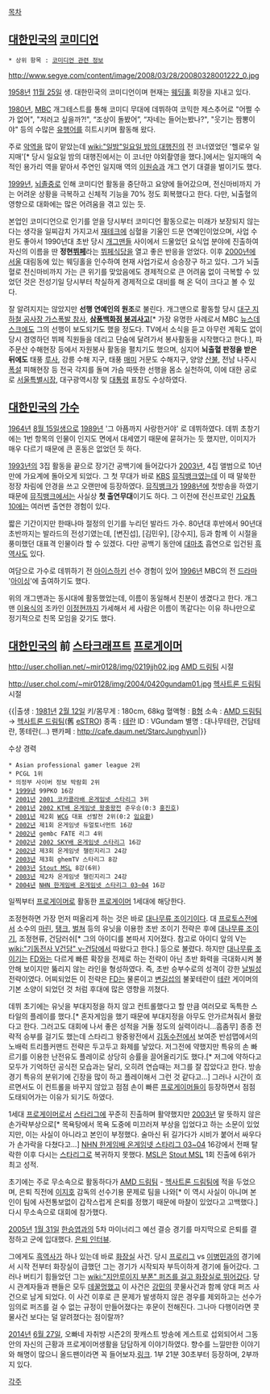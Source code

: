 [[목차]] 
== [[대한민국]]의 [[코미디언]] == 
 * 상위 항목 : [[코미디언 관련 정보]]
http://www.segye.com/content/image/2008/03/28/20080328001222_0.jpg

[[1958년]] [[11월 25일]] 생. 대한민국의 코미디언이며 현재는 [[결혼식장|웨딩홀]] 회장을 지내고 있다.

[[1980년]], [[문화방송|MBC]] 개그테스트를 통해 코미디 무대에 데뷔하여 코믹한 제스추어로 "어쩔 수가 없어", "저러고 싶을까?!", “조상이 돌봤어”, “자네는 들어는봤나?", "웃기는 짬뽕이야" 등의 수많은 [[유행어]]를 히트시키며 활동해 왔다.

주로 [[악역#s-2|악역]]을 많이 맡았는데 [[wiki:"일밤"일요일 밤의 대행진]]의 전 코너였었던 '헬로우 일지매'[* 당시 일요일 밤의 대행진에서는 이 코너만 야외촬영을 했다.]에서는 일지매의 숙적인 용가리 역을 맡아서 주연인 일지매 역의 [[이원승]]과 개그 연기 대결을 벌이기도 했다. 

[[1999년]], [[뇌출혈|뇌졸중]]로 인해 코미디언 활동을 중단하고 요양에 들어갔으며, 전신마비까지 가는 어려운 상황을 극복하고 신체적 기능을 70% 정도 회복했다고 한다. 다만, 뇌출혈의 영향으로 대화에는 많은 어려움을 겪고 있는 듯.

본업인 코미디언으로 인기를 얻을 당시부터 코미디언 활동으로는 미래가 보장되지 않는다는 생각을 일찌감치 가지고서 [[재테크]]에 심혈을 기울인 드문 연예인이었으며, 사업 수완도 좋아서 1990년대 초반 당시 [[개그맨#s-1|개그맨]]들 사이에서 드물었던 요식업 분야에 진출하여 자신의 이름을 딴 '''정현[[뷔페]]'''라는 [[뷔페]]식당을 열고 좋은 반응을 얻었다. 이후 [[2000년]]에 [[서울특별시|서울]] 대림동에 있는 웨딩홀을 인수하여 현재 사업가로서 승승장구 하고 있다. 그가 뇌출혈로 전신마비까지 가는 큰 위기를 맞았음에도 경제적으로 큰 어려움 없이 극복할 수 있었던 것은 전성기일 당시부터 착실하게 경제적으로 대비를 해 온 덕이 크다고 볼 수 있다. 

잘 알려지지는 않았지만 '''선행 연예인의 원조'''로 불린다. 개그맨으로 활동할 당시 [[대구 지하철 공사장 가스폭발 참사]], '''[[삼풍백화점 붕괴사고]]'''[* 가장 유명한 사례로서 MBC [[뉴스데스크]]에도 그의 선행이 보도되기도 했을 정도다. TV에서 소식을 듣고 아무런 계획도 없이 당시 경영하던 뷔페 직원들을 데리고 단숨에 달려가서 봉사활동을 시작했다고 한다.], 파주문산 수해현장 등에서 자원봉사 활동을 펼치기도 했으며, 심지어 '''뇌출혈 판정을 받은 뒤에도''' 태풍 [[루사]], 강릉 수해 지구, 태풍 [[매미]] 거문도 수해지구, 양양 [[산불]], 전남 나주시 [[폭설]] 피해현장 등 전국 각지를 돌며 가슴 따뜻한 선행을 몸소 실천하여, 이에 대한 공로로 [[서울특별시장]], 대구광역시장 및 [[대통령]] 표창도 수상하였다.

== [[대한민국]]의 [[가수]] == 
[[1964년]] [[8월 15일]]생으로 [[1989년]] '그 아픔까지 사랑한거야' 로 데뷔하였다. 데뷔 초창기에는 1번 항목의 인물이 인지도 면에서 대세였기 때문에 묻혀가는 듯 했지만, 이미지가 매우 다르기 때문에 큰 혼동은 없었던 듯 하다. 

[[1993년]]의 3집 활동을 끝으로 장기간 공백기에 들어갔다가 [[2003년]], 4집 앨범으로 10년만에 가요계에 돌아오게 되었다. 그 첫 무대가 바로 [[한국방송공사|KBS]] [[뮤직뱅크]]였는데 이 때 말쑥한 정장 차림에 안경을 쓰고 오랜만에 등장하였다. [[뮤직뱅크]]가 [[1998년]]에 첫방송을 하였기 때문에 [[뮤직뱅크]]에서는 사실상 '''첫 출연무대'''이기도 하다. 그 이전에 전신프로인 [[가요톱10]]에는 여러번 출연한 경험이 있다.

짧은 기간이지만 한때나마 절정의 인기를 누리던 발라드 가수. 80년대 후반에서 90년대 초반까지는 발라드의 전성기였는데, [변진섭], [김민우], [강수지], 등과 함께 이 시절을 풍미했던 대표격 인물이라 할 수 있겠다. 다만 공백기 동안에 [[대마초]] 흡연으로 입건된 [[흑역사]]도 있다.

여담으로 가수로 데뷔하기 전 [[아이스하키]] 선수 경험이 있어 [[1996년]] MBC의 전 [[드라마#s-2|드라마]] '[[아이싱]]'에 출여하기도 했다.
 
위의 개그맨과는 동시대에 활동했었는데, 이름이 동일해서 친분이 생겼다고 한다. 개그맨 [[이용식]]의 조카인 [[이정현]]까지 가세해서 세 사람은 이름이 똑같다는 이유 하나만으로 정기적으로 친목 모임을 갖기도 했다.

== [[대한민국]]의 前 [[스타크래프트]] [[프로게이머]] ==

http://user.chollian.net/~mir0128/img/0219jjh02.jpg
[[AMD 드림팀]] 시절

http://user.chol.com/~mir0128/img/2004/0420gundam01.jpg
[[헥사트론 드림팀]] 시절

{{|출생 : [[1981년]] [[2월 12일]]
키/몸무게 : 180cm, 68kg
혈액형 : [[B형]]
소속 : [[AMD 드림팀]] → [[헥사트론 드림팀]](舊 [[eSTRO]])
종족 : [[테란]]
ID : VGundam
별명 : 대나무테란, 건담테란, 똥테란(...)
팬카페 : http://cafe.daum.net/StarcJunghyun|}}

수상 경력
 * Asian professional gamer league 2위
 * PCGL 1위
 * 의정부 사이버 정보 박람회 2위
 * [[1999년]] 99PKO 16강
 * [[2001년]] [[2001 코카콜라배 온게임넷 스타리그]] 3위
 * [[2001년]] [[2002 KT배 온게임넷 왕중왕전]] 준우승(0:3 [[홍진호]])
 * [[2001년]] 제2회 [[WCG]] 대표 선발전 2위(0:2 [[임요환]])
 * [[2002년]] 제1회 온게임넷 듀얼토너먼트 16강
 * [[2002년]] gembc FATE 리그 4위
 * [[2002년]] [[2002 SKY배 온게임넷 스타리그]] 16강
 * [[2002년]] 제3회 온게임넷 챌린지리그 24강
 * [[2003년]] 제3회 ghemTV 스타리그 8강
 * [[2003년]] [[Stout MSL]] 8강(6위)
 * [[2003년]] 제2차 온게임넷 챌린지리그 24강
 * [[2004년]] [[NHN 한게임배 온게임넷 스타리그 03~04]] 16강

일찍부터 [[프로게이머]]로 활동한 [[프로게이머]] 1세대에 해당한다.

조정현하면 가장 먼저 떠올리게 하는 것은 바로 [[대나무류 조이기]]이다. 대 [[프로토스]]전에서 소수의 [[마린]], [[탱크]], [[벌쳐]] 등의 유닛을 이용한 초반 조이기 전략은 후에 [[대나무류 조이기]], 조정현류, 건담러쉬[* 그의 아이디를 본따서 지어졌다. 참고로 아이디 앞의 V는 [[wiki:"기동전사 V건담" ν-건담]]에서 따왔다고 한다.] 등으로 불렸다. 하지만 [[대나무류 조이기]]는 [[FD]]와는 다르게 빠른 확장을 전제로 하는 전략이 아닌 초반 화력을 극대화시켜 불안해 보이지만 뚫리지 않는 라인을 형성하였다. 즉, 초반 승부수로의 성격이 강한 [[날빌]]성 전략이였다. 어찌되었든 이 전략은 [[FD]]는 물론이고 [[변길섭]]의 불꽃테란이 [[테란]] 게이머의 기본 소양이 되었던 것 처럼 후대에 많은 영향을 끼쳤다.

데뷔 초기에는 유닛을 부대지정을 하지 않고 컨트롤했다고 할 만큼 여러모로 독특한 스타일의 플레이를 했다.[* 혼자게임을 했기 때문에 부대지정을 아무도 안가르쳐줘서 몰랐다고 한다. 그러고도 대회에 나서 좋은 성적을 거둘 정도의 실력이라니...흠좀무] 종종 전략적 승부를 걸기도 했는데 스타리그 왕중왕전에서 [[김동수]]전에서 보여준 반섬맵에서의 노배럭 트리플커맨드 전략은 두고두고 화제를 낳았다. 저그전에 약했지만 특유의 손 빠르기를 이용한 난전유도 플레이로 상당히 승률을 끌어올리기도 했다.[* 저그에 약하다고 모두가 기억하던 공식전 모습과는 달리, 오히려 연습때는 저그를 잘 잡았다고 한다. 방송경기 특유의 분위기에 긴장을 많이 하고 플레이해서 그런 것 같다고...] 그러나 시간이 흐르면서도 이 컨트롤을 바꾸지 않았고 점점 손이 빠른 [[프로게이머]]들이 등장하면서 점점 도태되어가는 이유가 되기도 하였다.

1세대 [[프로게이머]]로서 [[스타리그]]에 꾸준히 진출하며 활약했지만 [[2003년]] 말 뜻하지 않은 손가락부상으로[* 목욕탕에서 목욕 도중에 미끄러져 부상을 입었다고 하는 소문이 있었지만, 이는 사실이 아니라고 본인이 부정했다. 술마신 뒤 길가다가 시비가 붙어서 싸우다가 손가락을 다쳤다고...] [[NHN 한게임배 온게임넷 스타리그 03~04]] 16강에서 전패 탈락한 이후 다시는 [[스타리그]]로 복귀하지 못했다. [[MSL]]은 [[Stout MSL]] 1회 진출에 6위가 최고 성적.

초기에는 주로 무소속으로 활동하다가 [[AMD 드림팀]] - [[헥사트론 드림팀]]에 적을 두었으며, 은퇴 직전에 [[이지호]] 감독의 선수기용 문제로 팀을 나와[* 이 역시 사실이 아니며 본인이 팀에 사전통보없이 갑작스럽게 은퇴를 정했기 때문에 마찰이 있었다고 고백했다.] 다시 무소속으로 대회에 참가했다.

[[2005년]] [[1월 31일]] [[한승엽]]과의 5차 마이너리그 예선 결승 경기를 마지막으로 은퇴를 결정하고 군에 입대했다. [http://gmnews.afreeca.com:8109/app/index.php?board=news_esports&b_no=3909&c_no=3&control=view 은퇴 인터뷰].

그에게도 [[흑역사]]가 하나 있는데 바로 [[화장실]] 사건. 당시 [[프로리그]] vs [[이병민]]과의 경기에서 시작 전부터 화장실이 급했던 그는 경기가 시작되자 부득이하게 경기에 들어갔다. 그러나 버티기 힘들었던 그는 [[wiki:"지안루이지 부폰" 퍼즈를 걸고 화장실로 뛰어갔다]]. 당시 관계자들과 팬들은 모두 [[데꿀멍]]했고 이 사건은 [[강민]]의 콧물사건과 함께 양대 퍼즈 사건으로 남게 되었다. 이 사건 이후로 큰 문제가 발생하지 않은 경우를 제외하고는 선수가 임의로 퍼즈를 걸 수 없는 규정이 만들어졌다는 후문이 전해진다. 그나마 다행이라면 콧물사건 보다는 덜 알려졌다는 점이랄까? 

[[2014년]] [[6월 27일]], 오빠네 자취방 시즌2의 팟캐스트 방송에 게스트로 섭외되어서 그동안의 자신의 근황과 프로게이머생활을 담담하게 이야기하였다. 향수를 느낄만한 이야기와 해명이 많으니 올드팬이라면 꼭 들어보자.[http://www.podbbang.com/ch/7645 링크]. 1부 21분 30초부터 등장하며, 2부까지 있다. 

[[각주]]
